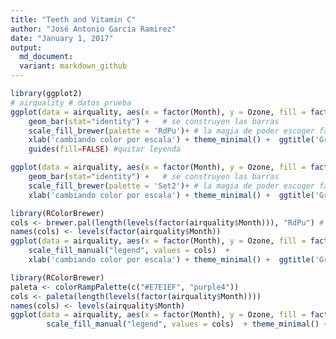 ```yaml
---
title: "Teeth and Vitamin C"
author: "José Antonio García Ramirez"
date: "January 1, 2017"
output: 
  md_document:
  variant: markdown_github
---
```



```r
library(ggplot2)
# airquality # datos prueba
ggplot(data = airquality, aes(x = factor(Month), y = Ozone, fill = factor(Month))) + #indicas la variable de agrupamiento -debe ser tipo factor- y la de interes, tambien requieres llenar el parametro 'fill' con la variable con la que agrupa 
	geom_bar(stat="identity") +   # se construyen las barras
	scale_fill_brewer(palette = 'RdPu')+ # la magia de poder escoger facíl el color de la escala 'continua' o discreta
	xlab('cambiando color por escala') + theme_minimal() +  ggtitle('Gráfica colorida')+  #demas cosas
	guides(fill=FALSE) #quitar leyenda
```

```r
ggplot(data = airquality, aes(x = factor(Month), y = Ozone, fill = factor(Month))) + #indicas la variable de agrupamiento -debe ser tipo factor- y la de interes, tambien requieres llenar el parametro 'fill' con la variable con la que agrupa 
	geom_bar(stat="identity") +   # se construyen las barras
	scale_fill_brewer(palette = 'Set2')+ # la magia de poder escoger facíl el color de la escala 'continua' o discreta
	xlab('cambiando color por escala') + theme_minimal() +  ggtitle('Gráfica colorida')+  	guides(fill=FALSE) #quitar leyenda

```


```r
library(RColorBrewer)
cols <- brewer.pal(length(levels(factor(airquality$Month))), "RdPu") # numero de niveles en el factor
names(cols) <- levels(factor(airquality$Month))
ggplot(data = airquality, aes(x = factor(Month), y = Ozone, fill = factor(Month))) + 	geom_bar(stat="identity") + 
	scale_fill_manual("legend", values = cols)	+
	xlab('cambiando color por escala') + theme_minimal() +  ggtitle('Gráfica colorida')+guides(fill=FALSE)
```

```r
library(RColorBrewer)
paleta <- colorRampPalette(c("#E7E1EF", "purple4"))
cols <- paleta(length(levels(factor(airquality$Month))))
names(cols) <- levels(airquality$Month)
ggplot(data = airquality, aes(x = factor(Month), y = Ozone, fill = factor(Month))) + 	   geom_bar(stat="identity") + 
    	scale_fill_manual("legend", values = cols)	+ theme_minimal() +  ggtitle('Gráfica colorida')+guides(fill=FALSE)
```